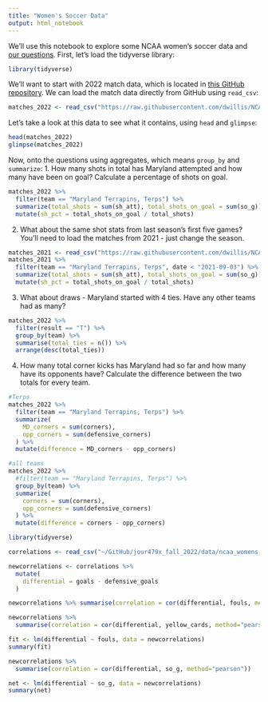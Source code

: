 ```yaml
---
title: "Women's Soccer Data"
output: html_notebook
---
```

We'll use this notebook to explore some NCAA women's soccer data and [our questions](https://docs.google.com/spreadsheets/d/1kTSrnl1URmcexIWLDMWqDnp3q-c2OS45uifnhjp10n4/edit#gid=0). First, let's load the tidyverse library:
```r
library(tidyverse)
```
We'll want to start with 2022 match data, which is located in [this GitHub repository](https://github.com/dwillis/NCAAWomensSoccerData). We can load the match data directly from GitHub using `read_csv`:
```r
matches_2022 <- read_csv("https://raw.githubusercontent.com/dwillis/NCAAWomensSoccerData/main/data/ncaa_womens_soccer_matchstats_2022.csv")
```
Let's take a look at this data to see what it contains, using `head` and `glimpse`:
```r
head(matches_2022)
glimpse(matches_2022)
```
Now, onto the questions using aggregates, which means `group_by` and `summarize`:
1. How many shots in total has Maryland attempted and how many have been on goal? Calculate a percentage of shots on goal.
```r
matches_2022 %>% 
  filter(team == "Maryland Terrapins, Terps") %>%
  summarize(total_shots = sum(sh_att), total_shots_on_goal = sum(so_g)) %>%
  mutate(sh_pct = total_shots_on_goal / total_shots)
```
2. What about the same shot stats from last season's first five games? You'll need to load the matches from 2021 - just change the season.
```r
matches_2021 <- read_csv("https://raw.githubusercontent.com/dwillis/NCAAWomensSoccerData/main/data/ncaa_womens_soccer_matchstats_2021.csv")
matches_2021 %>%
  filter(team == "Maryland Terrapins, Terps", date < "2021-09-03") %>%
  summarize(total_shots = sum(sh_att), total_shots_on_goal = sum(so_g)) %>%
  mutate(sh_pct = total_shots_on_goal / total_shots)
```
3. What about draws - Maryland started with 4 ties. Have any other teams had as many?
```r
matches_2022 %>% 
  filter(result == "T") %>%
  group_by(team) %>%
  summarise(total_ties = n()) %>%
  arrange(desc(total_ties))
```
4. How many total corner kicks has Maryland had so far and how many have its opponents have? Calculate the difference between the two totals for every team.
```r
#Terps
matches_2022 %>% 
  filter(team == "Maryland Terrapins, Terps") %>%
  summarize(
    MD_corners = sum(corners), 
    opp_corners = sum(defensive_corners)
  ) %>%
  mutate(difference = MD_corners - opp_corners)

#all teams
matches_2022 %>% 
  #filter(team == "Maryland Terrapins, Terps") %>%
  group_by(team) %>%
  summarize(
    corners = sum(corners), 
    opp_corners = sum(defensive_corners)
  ) %>%
  mutate(difference = corners - opp_corners)
```

```r
library(tidyverse)
```


```r
correlations <- read_csv("~/GitHub/jour479x_fall_2022/data/ncaa_womens_soccer_matchstats_2022.csv")
```

```r
newcorrelations <- correlations %>% 
  mutate(
    differential = goals - defensive_goals
  )
```

```r
newcorrelations %>% summarise(correlation = cor(differential, fouls, method="pearson"))
```

```r
newcorrelations %>% 
  summarise(correlation = cor(differential, yellow_cards, method="pearson"))
```

```r
fit <- lm(differential ~ fouls, data = newcorrelations)
summary(fit)


```
```r
newcorrelations %>% 
  summarise(correlation = cor(differential, so_g, method="pearson"))
```

```r
net <- lm(differential ~ so_g, data = newcorrelations)
summary(net)

```


